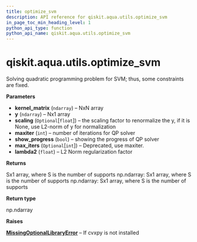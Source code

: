 ```yaml
---
title: optimize_svm
description: API reference for qiskit.aqua.utils.optimize_svm
in_page_toc_min_heading_level: 1
python_api_type: function
python_api_name: qiskit.aqua.utils.optimize_svm
---
```


<span id="qiskit-aqua-utils-optimize-svm" />

# qiskit.aqua.utils.optimize\_svm

<Function id="qiskit.aqua.utils.optimize_svm" github="https://github.com/qiskit-community/qiskit-aqua/tree/stable/0.8/qiskit/aqua/utils/qp_solver.py" signature="optimize_svm(kernel_matrix, y, scaling=None, maxiter=500, show_progress=False, max_iters=None, lambda2=0.001)">
  Solving quadratic programming problem for SVM; thus, some constraints are fixed.

  **Parameters**

  *   **kernel\_matrix** (`ndarray`) – NxN array
  *   **y** (`ndarray`) – Nx1 array
  *   **scaling** (`Optional`\[`float`]) – the scaling factor to renormalize the y, if it is None, use L2-norm of y for normalization
  *   **maxiter** (`int`) – number of iterations for QP solver
  *   **show\_progress** (`bool`) – showing the progress of QP solver
  *   **max\_iters** (`Optional`\[`int`]) – Deprecated, use maxiter.
  *   **lambda2** (`float`) – L2 Norm regularization factor

  **Returns**

  Sx1 array, where S is the number of supports np.ndarray: Sx1 array, where S is the number of supports np.ndarray: Sx1 array, where S is the number of supports

  **Return type**

  np.ndarray

  **Raises**

  [**MissingOptionalLibraryError**](qiskit.aqua.MissingOptionalLibraryError "qiskit.aqua.MissingOptionalLibraryError") – If cvxpy is not installed
</Function>

